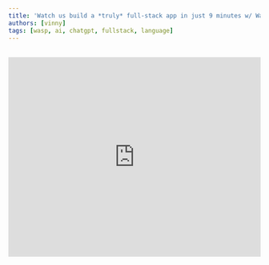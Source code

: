 ```yaml
---
title: 'Watch us build a *truly* full-stack app in just 9 minutes w/ Wasp & ChatGPT 🚀 🤯'
authors: [vinny]
tags: [wasp, ai, chatgpt, fullstack, language]
---
```




<br />

<div style={{ textAlign: "center", width: "100%", display: "inline-block" }}>
  <iframe width="100%" height="400" src="https://www.youtube.com/embed/HjUpqfEonow" title="YouTube video player" frameborder="0" allow="accelerometer; autoplay; clipboard-write; encrypted-media; gyroscope; picture-in-picture" allowfullscreen="true" />
</div>

{/* truncate */}

---

There’s a lot of hype around ChatGPT at the moment, and for good reason. It’s amazing. But there’s also some very valid criticism: that it’s simply taking the grunt work out of programming by writing boilerplate for us, which we as developers have to maintain!

<div style={{ marginBottom: "1rem" }}>
  <a href="https://twitter.com/paulg/status/1600447377248116736?ref_src=twsrc%5Etfw">
    <img src="https://dev-to-uploads.s3.amazonaws.com/uploads/articles/5rgubux630836d05mje5.png" alt="I expected technology to make programming less laborious, as it does to most things. But I have to admit I expected it to happen by programmers switching to more powerful languages, rather than continuing to write programs full of boilerplate, but having AIs generate most of it." />
  </a>
</div>

PG is totally right in his remark above, but what he doesn’t realize is that there are languages out there that attempt to overcome this very problem, and [Wasp](https://wasp.sh) is one of them.

What makes Wasp unique is that it’s a framework that uses a super simple **language** to help you build your web app: front-end, server, and deployment. But it’s not a complicated language like Java or Python, it’s more similar to SQL or JSON, so the learning curve is really quick (technically, it’s a _Domain Specific Langauge_ or _DSL_).

Check it out for yourself:

```wasp title="main.wasp"
app todoApp {
  title: "ToDo App",/* visible in tab */

  auth: {/* full-stack auth out-of-the-box */
    userEntity: User,
    externalAuthEntity: SocialLogin,
    methods: {
      usernameAndPassword: {},
      google: {}
    }
  }
}

route RootRoute { path: "/", to: MainPage }
page MainPage {
	/* import your React code */
  component: import Main from "@client/Main.js"
}
```

With this simple file above, Wasp will continually compile a truly full-stack web app for you, with a React front-end, and an ExpressJS server. You’re free to then build out the important features yourself with React, NodeJS, Prisma, and react-query.

The great part is, you can probably understand the Wasp syntax without even referencing the docs. Which means AI can probably work with it easily as well. So rather than having AI create a ton of boilerplate for us, we thought “can ChatGPT write Wasp?” If it can, all we need is to have it create that one file, and then the power of Wasp will take care of the rest. No more endless boilerplate!

So that’s exactly what we set to find out in the video above. The results? Well let’s just say they speak for themselves.
